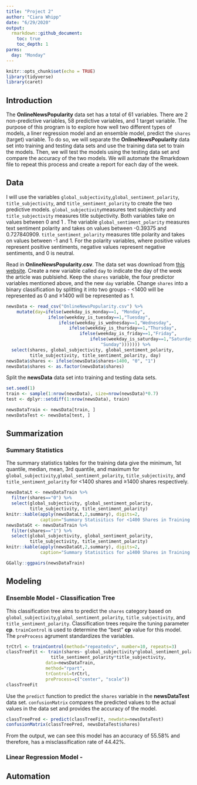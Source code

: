 ```yaml
---
title: "Project 2"
author: "Ciara Whipp"
date: "6/29/2020"
output:
  rmarkdown::github_document:
    toc: true
    toc_depth: 1
parms: 
  day: "Monday"
---
```


```r
knitr::opts_chunk$set(echo = TRUE)
library(tidyverse)
library(caret)
```

## Introduction  

The **OnlineNewsPopularity** data set has a total of 61 variables. There are 2 non-predictive variables, 58 predictive variables, and 1 target variable. The purpose  of this program is to explore how well two different types of models, a liner regression model and an ensemble model, predict the `shares` (target) variable. To do so, we will separate the **OnlineNewsPopularity** data set into training and testing data sets and use the training data set to train the models. Then, we will test the models using the testing data set and compare the accuracy of the two models. We will automate the Rmarkdown file to repeat this process and create a report for each day of the week.  

## Data  

I will use the variables `global_subjectivity`,`global_sentiment_polarity`, `title_subjectivity`, and `title_sentiment_polarity` to create the two predictive models. `global_subjectivity`measures text subjectivity and `title_subjectivity` measures title subjectivity. Both variables take on values between 0 and 1 . The variable `global_sentiment_polarity` measures text sentiment polarity and takes on values between -0.39375 and 0.727840909. `title_sentiment_polarity` measures title polarity and takes on values between -1 and 1. For the polarity variables, where positive values represent positive sentiments, negative values represent negative sentiments, and 0 is neutral.  

Read in **OnlineNewsPopularity.csv**. The data set was download from [this website](https://archive.ics.uci.edu/ml/datasets/Online+News+Popularity). Create a new variable called `day` to indicate the day of the week the article was publsiehd. Keep the `shares` variable, the four predictor variables mentioned above, and the new `day` variable. Change `shares` into a binary classification by splitting it into two groups - <1400 will be represented as 0 and ≥1400 will be represented as 1.  

```r
newsData <- read_csv("OnlineNewsPopularity.csv") %>% 
    mutate(day=ifelse(weekday_is_monday==1, "Monday",
                ifelse(weekday_is_tuesday==1,"Tuesday",
                    ifelse(weekday_is_wednesday==1,"Wednesday",
                        ifelse(weekday_is_thursday==1,"Thursday",
                            ifelse(weekday_is_friday==1,"Friday",
                                ifelse(weekday_is_saturday==1,"Saturday",
                                    "Sunday"))))))) %>%
  select(shares, global_subjectivity, global_sentiment_polarity,
         title_subjectivity, title_sentiment_polarity, day)
newsData$shares <- ifelse(newsData$shares<1400, "0", "1")
newsData$shares <- as.factor(newsData$shares)
```

Split the **newsData** data set into training and testing data sets.  

```r
set.seed(1)
train <- sample(1:nrow(newsData), size=nrow(newsData)*0.7)
test <- dplyr::setdiff(1:nrow(newsData), train)

newsDataTrain <- newsData[train, ]
newsDataTest <- newsData[test, ]
```

## Summarization  

### Summary Statistics

The summary statistics tables for the training data give the minimum, 1st quantile, median, mean, 3rd quantile, and maximum for `global_subjectivity`,`global_sentiment_polarity`, `title_subjectivity`, and `title_sentiment_polarity` for <1400 shares and ≥1400 shares respectively.  

```r
newsDataLt <- newsDataTrain %>%
  filter(shares=="0") %>%
  select(global_subjectivity, global_sentiment_polarity,
         title_subjectivity, title_sentiment_polarity)
knitr::kable(apply(newsDataLt,2,summary), digits=2,
             caption="Summary Statisitics for <1400 Shares in Training Data")
newsDataGt <- newsDataTrain %>%
  filter(shares=="1") %>%
  select(global_subjectivity, global_sentiment_polarity,
         title_subjectivity, title_sentiment_polarity)
knitr::kable(apply(newsDataGt,2,summary), digits=2,
             caption="Summary Statisitics for ≥1400 Shares in Training Data")
```

```r
GGally::ggpairs(newsDataTrain)
```


## Modeling  

### Ensemble Model - Classification Tree

This classification tree aims to predict the `shares` category based on `global_subjectivity`,`global_sentiment_polarity`, `title_subjectivity`, and `title_sentiment_polarity`. Classification trees require the tuning parameter **cp**. `trainControl` is used to determine the "best" **cp** value for this model. The `preProcess` agrument standardizes the variables.   

```r
trCtrl <- trainControl(method="repeatedcv", number=10, repeats=3)
classTreeFit <- train(shares~ global_subjectivity*global_sentiment_polarity*
                 title_sentiment_polarity*title_subjectivity, 
               data=newsDataTrain, 
               method="rpart",
               trControl=trCtrl,
               preProcess=c("center", "scale"))
classTreeFit
```

Use the `predict` function to predict the `shares` variable in the **newsDataTest** data set. `confusionMatrix` compares the predicted values to the actual values in the data set and provides the accuracy of the model.  

```r
classTreePred <- predict(classTreeFit, newdata=newsDataTest)
confusionMatrix(classTreePred, newsDataTest$shares)
```

From the output, we can see this model has an accuracy of 55.58% and therefore, has a misclassification rate of 44.42%.  

### Linear Regression Model - 



## Automation  


